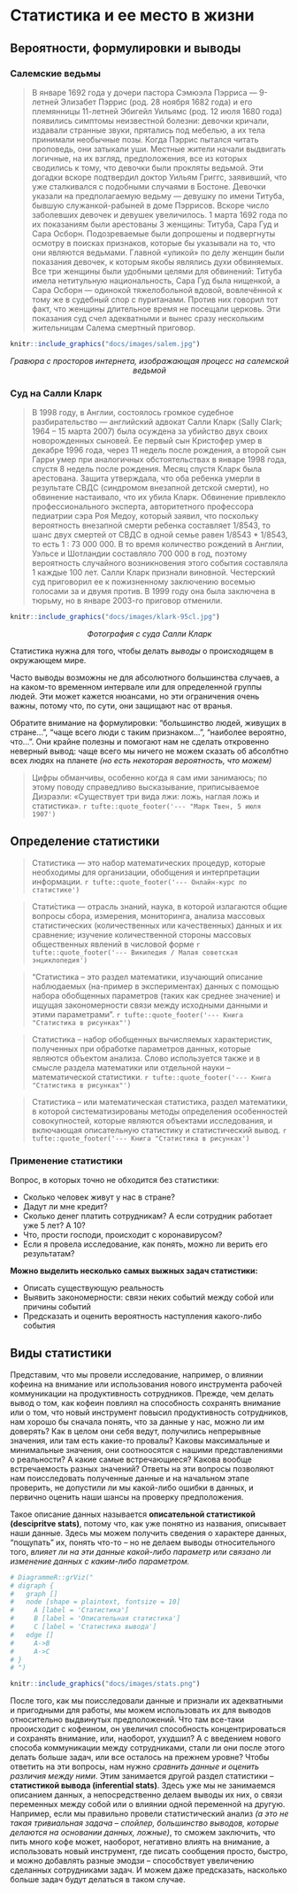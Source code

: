 # Статистика и ее место в жизни

## Вероятности, формулировки и выводы

### Салемские ведьмы

> В январе 1692 года у дочери пастора Сэмюэла Пэрриса — 9-летней Элизабет Пэррис (род. 28 ноября 1682 года) и его племянницы 11-летней Эбигейл Уильямс (род. 12 июля 1680 года) появились симптомы неизвестной болезни: девочки кричали, издавали странные звуки, прятались под мебелью, а их тела принимали необычные позы. Когда Пэррис пытался читать проповедь, они затыкали уши. Местные жители начали выдвигать логичные, на их взгляд, предположения, все из которых сводились к тому, что девочки были прокляты ведьмой. Эти догадки вскоре подтвердил доктор Уильям Григгс, заявивший, что уже сталкивался с подобными случаями в Бостоне. Девочки указали на предполагаемую ведьму — девушку по имени Титуба, бывшую служанкой-рабыней в доме Пэррисов. Вскоре число заболевших девочек и девушек увеличилось. 1 марта 1692 года по их показаниям были арестованы 3 женщины: Титуба, Сара Гуд и Сара Осборн. Подозреваемые были допрошены и подвергнуты осмотру в поисках признаков, которые бы указывали на то, что они являются ведьмами. Главной «уликой» по делу женщин были показания девочек, к которым якобы являлись духи обвиняемых. Все три женщины были удобными целями для обвинений: Титуба имела нетитульную национальность, Сара Гуд была нищенкой, а Сара Осборн — одинокой тяжелобольной вдовой, вовлечённой к тому же в судебный спор с пуританами. Против них говорил тот факт, что женщины длительное время не посещали церковь. Эти показания суд счел адекватными и вынес сразу нескольким жительницам Салема смертный приговор. 

```r
knitr::include_graphics("docs/images/salem.jpg")
```
<p align = "center">*Гравюра с просторов интернета, изображающая процесс на салемской ведьмой*</p>

### Суд на Салли Кларк

>В 1998 году, в Англии, состоялось громкое судебное разбирательство — английский адвокат Салли Кларк (Sally Clark; 1964 – 15 марта 2007) была осуждена за убийство двух своих новорожденных сыновей. Ее первый сын Кристофер умер в декабре 1996 года, через 11 недель после рождения, а второй сын Гарри умер при аналогичных обстоятельствах в январе 1998 года, спустя 8 недель после рождения. Месяц спустя Кларк была арестована. Защита утверждала, что оба ребенка умерли в результате СВДС (синдромом внезапной детской смерти), но обвинение настаивало, что их убила Кларк. Обвинение привлекло профессионального эксперта, авторитетного профессора педиатрии сэра Роя Медоу, который заявил, что поскольку вероятность внезапной смерти ребенка составляет 1/8543, то шанс двух смертей от СВДС в одной семье равен 1/8543 * 1/8543, то есть 1 : 73 000 000. В то время количество рождений в Англии, Уэльсе и Шотландии составляло 700 000 в год, поэтому вероятность случайного возникновения этого события составляла 1 каждые 100 лет. Салли Кларк признали виновной. Честерский суд приговорил ее к пожизненному заключению восемью голосами за и двумя против. В 1999 году она была заключена в тюрьму, но в январе 2003-го приговор отменили.

```r
knitr::include_graphics("docs/images/klark-95cl.jpg")
```
<p align = "center">*Фотография с суда Салли Кларк* </p>

Статистика нужна для того, чтобы делать *выводы* о происходящем в окружающем мире.

Часто выводы возможны не для абсолютного большинства случаев, а на каком-то временном интервале или для определенной группы людей. Эти может кажется нюансами, но эти ограничения очень важны, потому что, по сути, они защищают нас от вранья. 

Обратите внимание на формулировки: "большинство людей, живущих в стране...", "чаще всего люди с таким признаком...", "наиболее вероятно, что...". Они крайне полезны и помогают нам не сделать откровенно неверный вывод: чаще всего мы ничего не можем сказать об абсолбтно всех людях на планете *(но есть некоторая вероятность, что можем)*

>Цифры обманчивы, особенно когда я сам ими занимаюсь; по этому поводу справедливо высказывание, приписываемое Дизраэли: «Существует три вида лжи: ложь, наглая ложь и статистика».
> `r tufte::quote_footer('--- "Марк Твен, 5 июля 1907')`


##  Определение статистики

> Статистика — это набор математических процедур, которые необходимы для организации, обобщения и интерпретации информации.
> `r tufte::quote_footer('--- Онлайн-курс по статистике')`

> Стати́стика — отрасль знаний, наука, в которой излагаются общие вопросы сбора, измерения, мониторинга, анализа массовых статистических (количественных или качественных) данных и их сравнение; изучение количественной стороны массовых общественных явлений в числовой форме
> `r tufte::quote_footer('--- Википедия / Малая советская энциклопедия')`

> "Статистика – это раздел математики, изучающий описание наблюдаемых (на-пример в экспериментах) данных с помощью набора обобщенных параметров (таких как среднее значение) и ищущая закономерности связи между исходными данными и этими параметрами".
> `r tufte::quote_footer('--- Книга "Статистика в рисунках"')`

> Статистика – набор обобщенных вычисляемых характеристик, полученных при обработке параметров данных, которые являются объектом анализа. Слово используется также и в смысле раздела математики или отдельной науки – математической статистики.
> `r tufte::quote_footer('--- Книга "Статистика в рисунках"')`

> Статистика – или математическая статистика, раздел математики, в которой систематизированы методы определения особенностей совокупностей, которые являются объектами исследования, и включающая описательную статистику и статистический вывод.
> `r tufte::quote_footer('--- Книга "Статистика в рисунках')`

###  Применение статистики

Вопрос, в которых точно не обходится без статистики:

* Сколько человек живут у нас в стране?
* Дадут ли мне кредит?
* Сколько денег платить сотрудникам? А если сотрудник работает уже 5 лет? А 10?
* Что, прости господи, происходит с коронавирусом?
* Если я провела исследование, как понять, можно ли верить его результатам?

**Можно выделить несколько самых выжных задач статистики:**

* Описать существующую реальность
* Выявить закономерности: связи неких событий между собой или причины событий
* Предсказать и оценить вероятность наступления какого-либо события

##  Виды статистики

Представим, что мы провели исследование, например, о влиянии кофеина на внимание или использования нового инструмента рабочей коммуникации на продуктивность сотрудников. Прежде, чем делать вывод о том, как кофеин повлиял на способность сохранять внимание или о том, что новый инструмент повысил продуктивность сотрудников, нам хорошо бы сначала понять, что за данные у нас, можно ли им доверять? Как в целом они себя ведут, получились непрерывные значения, или там есть какие-то провалы? Каковы максимальные и минимальные значения, они соотноосятся с нашими представлениями о реальности? А какие самые встречающиеся? Какова вообще встречаемость разных значений? Ответы на эти вопросы позволяют нам поисследовать полученные данные и на начальном этапе проверить, не допустили ли мы какой-либо ошибки в данных, и первично оценить наши шансы на проверку предположения.

Такое описание данных называется **описательной статистикой (descipritve stats)**, потому что, как уже понятно из названия, описывает наши данные. Здесь мы можем получить сведения о характере данных, "пощупать" их, понять что-то -- но не делаем выводы относительного того, *влияет ли на эти данные какой-либо параметр или связано ли изменение данных с каким-либо параметром.*
```r
# DiagrammeR::grViz("
# digraph {
#   graph []
#   node [shape = plaintext, fontsize = 10]
#     A [label = 'Статистика']
#     B [label = 'Описательная статистика']
#     C [label = 'Статистика вывода']
#   edge []
#     A->B
#     A->C
# }
# ")
```


```r
knitr::include_graphics("docs/images/stats.png")
```



После того, как мы поисследовали данные и признали их адекватными и пригодными для работы, мы можем использовать их для выводов относительно выдвинутых предположений. Что там все-таки прооисходит с кофеином, он увеличил способность концентрироваться и сохранять внимание, или, наоборот, ухудшил? А с введением нового способа коммуникации между сотрудниками, стали ли они после этого делать больше задач, или все осталось на прежнем уровне? Чтобы ответить на эти вопросы, нам нужно *сравнить данные и оценить различия между ними*. Этим занимается другой раздел статистики -- **статистикой вывода (inferential stats)**. Здесь уже мы не занимаемся описанием данных, а непосредственно делаем выводы их них, о связи переменных между собой или о влиянии одной переменной на другую. Например, если мы правильно провели статистический анализ *(а это не такая тривиальная задача -- спойлер, большинство выводов, которые делаются на основании данных, ложные)*, то сможем заключить, что пить много кофе может, наоборот, негативно влиять на внимание, а использовать новый инструмент, где писать сообщения просто, быстро, и можно добавлять разные эмодзи -- способствует увеличению сделанных сотрудниками задач. И можем даже предсказать, насколько больше задач будут делаться в таком случае.
